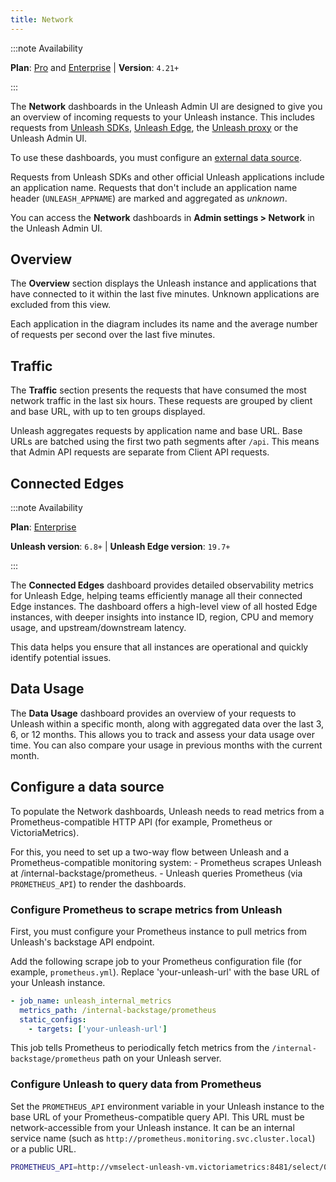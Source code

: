```yaml
---
title: Network
---
```



<SearchPriority level="high" />

:::note Availability

**Plan**: [Pro](/availability#plans) and [Enterprise](https://www.getunleash.io/pricing) | **Version**: `4.21+`

:::

The **Network** dashboards in the Unleash Admin UI are designed to give you an overview of incoming requests to your Unleash instance. This includes requests from [Unleash SDKs](./sdks), [Unleash Edge](./unleash-edge), the [Unleash proxy](./unleash-proxy) or the Unleash Admin UI.

To use these dashboards, you must configure an [external data source](#configure-a-data-source).

Requests from Unleash SDKs and other official Unleash applications include an application name. Requests that don't include an application name header (`UNLEASH_APPNAME`) are marked and aggregated as *unknown*.

You can access the **Network** dashboards in **Admin settings > Network** in the Unleash Admin UI.

## Overview

The **Overview** section displays the Unleash instance and applications that have connected to it within the last five minutes. Unknown applications are excluded from this view.

Each application in the diagram includes its name and the average number of requests per second over the last five minutes.

## Traffic

The **Traffic** section presents the requests that have consumed the most network traffic in the last six hours. These requests are grouped by client and base URL, with up to ten groups displayed.

Unleash aggregates requests by application name and base URL. Base URLs are batched using the first two path segments after `/api`. This means that Admin API requests are separate from Client API requests.

## Connected Edges 

:::note Availability

**Plan**: [Enterprise](https://www.getunleash.io/pricing)

**Unleash version**: `6.8+` | **Unleash Edge version**: `19.7+`

:::

The **Connected Edges** dashboard provides detailed observability metrics for Unleash Edge, helping teams efficiently manage all their connected Edge instances. 
The dashboard offers a high-level view of all hosted Edge instances, with deeper insights into instance ID, region, CPU and memory usage, and upstream/downstream latency.

This data helps you ensure that all instances are operational and quickly identify potential issues.

## Data Usage

The **Data Usage** dashboard provides an overview of your requests to Unleash within a specific month, along with aggregated data over the last 3, 6, or 12 months. This allows you to track and assess your data usage over time.
You can also compare your usage in previous months with the current month.

## Configure a data source

To populate the Network dashboards, Unleash needs to read metrics from a Prometheus-compatible HTTP API (for example, Prometheus or VictoriaMetrics).

For this, you need to set up a two-way flow between Unleash and a Prometheus-compatible monitoring system:
	- Prometheus scrapes Unleash at /internal-backstage/prometheus.
	- Unleash queries Prometheus (via `PROMETHEUS_API`) to render the dashboards.

### Configure Prometheus to scrape metrics from Unleash

First, you must configure your Prometheus instance to pull metrics from Unleash's backstage API endpoint.

Add the following scrape job to your Prometheus configuration file (for example, `prometheus.yml`). Replace 'your-unleash-url' with the base URL of your Unleash instance.

```yaml
- job_name: unleash_internal_metrics
  metrics_path: /internal-backstage/prometheus
  static_configs:
    - targets: ['your-unleash-url']
```

This job tells Prometheus to periodically fetch metrics from the `/internal-backstage/prometheus` path on your Unleash server.


### Configure Unleash to query data from Prometheus
  
Set the `PROMETHEUS_API` environment variable in your Unleash instance to the base URL of your Prometheus-compatible query API. This URL must be network-accessible from your Unleash instance. It can be an internal service name (such as `http://prometheus.monitoring.svc.cluster.local`) or a public URL.

```bash
PROMETHEUS_API=http://vmselect-unleash-vm.victoriametrics:8481/select/0:0/prometheus
```
